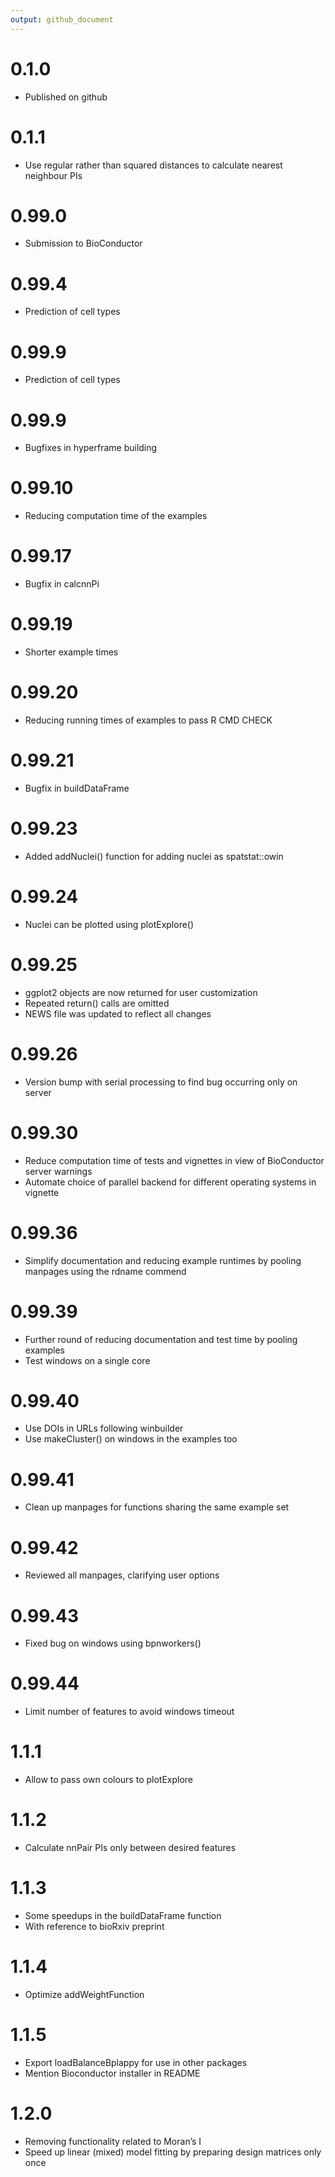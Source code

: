 ```yaml
---
output: github_document
---
```


# 0.1.0

- Published on github

# 0.1.1

 - Use regular rather than squared distances to calculate nearest neighbour PIs
 
# 0.99.0

 - Submission to BioConductor
 
# 0.99.4

 - Prediction of cell types
 
# 0.99.9

 - Prediction of cell types

# 0.99.9

 - Bugfixes in hyperframe building

# 0.99.10

 - Reducing computation time of the examples
 
# 0.99.17

 - Bugfix in calcnnPi

# 0.99.19

 - Shorter example times
 
# 0.99.20

 - Reducing running times of examples to pass R CMD CHECK
 
# 0.99.21

 - Bugfix in buildDataFrame
 
# 0.99.23

 - Added addNuclei() function for adding nuclei as spatstat::owin
 
# 0.99.24

 - Nuclei can be plotted using plotExplore()
 
# 0.99.25

 - ggplot2 objects are now returned for user customization
 - Repeated return() calls are omitted
 - NEWS file was updated to reflect all changes
 
# 0.99.26

 - Version bump with serial processing to find bug occurring only on server
 
# 0.99.30 

 - Reduce computation time of tests and vignettes in view of BioConductor server warnings
 - Automate choice of parallel backend for different operating systems in vignette
 
# 0.99.36

 - Simplify documentation and reducing example runtimes by pooling manpages using the rdname commend
 
# 0.99.39

 - Further round of reducing documentation and test time by pooling examples
 - Test windows on a single core
 
# 0.99.40

 - Use DOIs in URLs following winbuilder
 - Use makeCluster() on windows in the examples too
 
# 0.99.41

 - Clean up manpages for functions sharing the same example set

# 0.99.42

 - Reviewed all manpages, clarifying user options
 
# 0.99.43

 - Fixed bug on windows using bpnworkers()
 
# 0.99.44

 - Limit number of features to avoid windows timeout
 
# 1.1.1

 - Allow to pass own colours to plotExplore
 
# 1.1.2

 - Calculate nnPair PIs only between desired features
 
# 1.1.3

 - Some speedups in the buildDataFrame function
 - With reference to bioRxiv preprint
 
# 1.1.4

 - Optimize addWeightFunction

# 1.1.5

 - Export loadBalanceBplappy for use in other packages
 - Mention Bioconductor installer in README
 
# 1.2.0

 - Removing functionality related to Moran's I
 - Speed up linear (mixed) model fitting by preparing design matrices only once 